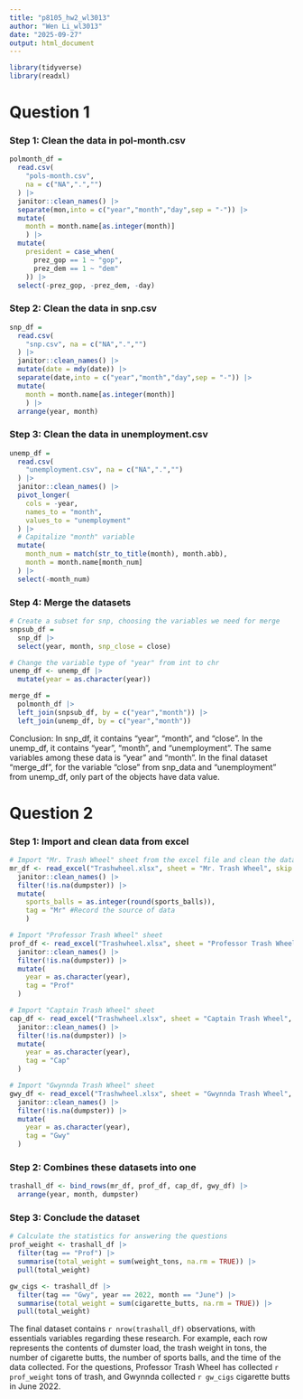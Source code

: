 ```yaml
---
title: "p8105_hw2_wl3013"
author: "Wen Li_wl3013"
date: "2025-09-27"
output: html_document
---
```


```r
library(tidyverse)
library(readxl)
```

# Question 1
### Step 1: Clean the data in pol-month.csv
```r
polmonth_df = 
  read.csv(
    "pols-month.csv",
    na = c("NA",".","")
  ) |> 
  janitor::clean_names() |> 
  separate(mon,into = c("year","month","day",sep = "-")) |>
  mutate(
    month = month.name[as.integer(month)] 
    ) |> 
  mutate(
    president = case_when(
      prez_gop == 1 ~ "gop",
      prez_dem == 1 ~ "dem"
    )) |> 
  select(-prez_gop, -prez_dem, -day)

```

### Step 2: Clean the data in snp.csv
```r
snp_df = 
  read.csv(
    "snp.csv", na = c("NA",".","")
  ) |> 
  janitor::clean_names() |> 
  mutate(date = mdy(date)) |> 
  separate(date,into = c("year","month","day",sep = "-")) |>
  mutate(
    month = month.name[as.integer(month)] 
    ) |> 
  arrange(year, month)
```

### Step 3: Clean the data in unemployment.csv
```r
unemp_df = 
  read.csv(
    "unemployment.csv", na = c("NA",".","")
  ) |> 
  janitor::clean_names() |> 
  pivot_longer(
    cols = -year,
    names_to = "month",
    values_to = "unemployment"
  ) |> 
  # Capitalize "month" variable
  mutate(
    month_num = match(str_to_title(month), month.abb),
    month = month.name[month_num]
  ) |> 
  select(-month_num)
```

### Step 4: Merge the datasets
```r
# Create a subset for snp, choosing the variables we need for merge
snpsub_df = 
  snp_df |> 
  select(year, month, snp_close = close)

# Change the variable type of "year" from int to chr
unemp_df <- unemp_df |> 
  mutate(year = as.character(year))

merge_df = 
  polmonth_df |> 
  left_join(snpsub_df, by = c("year","month")) |> 
  left_join(unemp_df, by = c("year","month"))
```

Conclusion: 
In snp_df, it contains "year", "month", and "close". In the unemp_df, it contains "year", "month", and "unemployment". The same variables among these data is "year" and "month". 
In the final dataset "merge_df", for the variable "close" from snp_data and "unemployment" from unemp_df, only part of the objects have data value.



# Question 2
### Step 1: Import and clean data from excel
```r
# Import "Mr. Trash Wheel" sheet from the excel file and clean the data
mr_df <- read_excel("Trashwheel.xlsx", sheet = "Mr. Trash Wheel", skip = 1) |> 
  janitor::clean_names() |> 
  filter(!is.na(dumpster)) |> 
  mutate(
    sports_balls = as.integer(round(sports_balls)),
    tag = "Mr" #Record the source of data
    ) 

# Import "Professor Trash Wheel" sheet
prof_df <- read_excel("Trashwheel.xlsx", sheet = "Professor Trash Wheel", skip = 1) |> 
  janitor::clean_names() |> 
  filter(!is.na(dumpster)) |> 
  mutate(
    year = as.character(year),
    tag = "Prof"
  )

# Import "Captain Trash Wheel" sheet
cap_df <- read_excel("Trashwheel.xlsx", sheet = "Captain Trash Wheel", skip = 1) |> 
  janitor::clean_names() |> 
  filter(!is.na(dumpster)) |> 
  mutate(
    year = as.character(year),
    tag = "Cap"
  )

# Import "Gwynnda Trash Wheel" sheet
gwy_df <- read_excel("Trashwheel.xlsx", sheet = "Gwynnda Trash Wheel", skip = 1) |> 
  janitor::clean_names() |> 
  filter(!is.na(dumpster)) |> 
  mutate(
    year = as.character(year),
    tag = "Gwy"
  )

```

### Step 2: Combines these datasets into one
```r
trashall_df <- bind_rows(mr_df, prof_df, cap_df, gwy_df) |> 
  arrange(year, month, dumpster)
```

### Step 3: Conclude the dataset
```r
# Calculate the statistics for answering the questions
prof_weight <- trashall_df |> 
  filter(tag == "Prof") |> 
  summarise(total_weight = sum(weight_tons, na.rm = TRUE)) |> 
  pull(total_weight)

gw_cigs <- trashall_df |> 
  filter(tag == "Gwy", year == 2022, month == "June") |> 
  summarise(total_weight = sum(cigarette_butts, na.rm = TRUE)) |> 
  pull(total_weight)
```
The final dataset contains `r nrow(trashall_df)` observations, with essentials variables regarding these research. For example, each row represents the contents of dumster load, the trash weight in tons, the number of cigarette butts, the number of sports balls, and the time of the data collected.
For the questions, Professor Trash Wheel has collected `r prof_weight` tons of trash, and Gwynnda collected `r gw_cigs` cigarette butts in June 2022.

